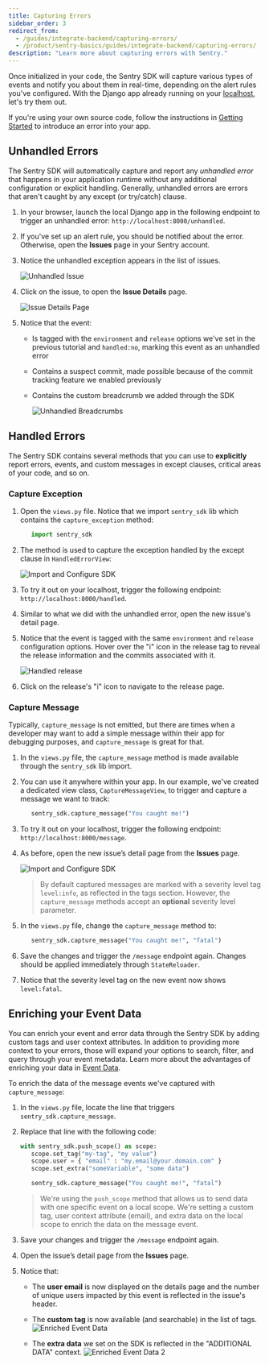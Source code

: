 ```yaml
---
title: Capturing Errors
sidebar_order: 3
redirect_from:
  - /guides/integrate-backend/capturing-errors/
  - /product/sentry-basics/guides/integrate-backend/capturing-errors/
description: "Learn more about capturing errors with Sentry."
---
```


Once initialized in your code, the Sentry SDK will capture various types of events and notify you about them in real-time, depending on the alert rules you've configured. With the Django app already running on your [localhost](http://localhost:8000/), let's try them out.

<Note>

If you're using your own source code, follow the instructions in [Getting Started](/platforms/python/guides/django/) to introduce an error into your app.

</Note>

## Unhandled Errors

The Sentry SDK will automatically capture and report any _unhandled error_ that happens in your application runtime without any additional configuration or explicit handling. Generally, unhandled errors are errors that aren't caught by any except (or try/catch) clause.

1. In your browser, launch the local Django app in the following endpoint to trigger an unhandled error: `http://localhost:8000/unhandled`.

2. If you've set up an alert rule, you should be notified about the error. Otherwise, open the **Issues** page in your Sentry account.

3. Notice the unhandled exception appears in the list of issues.

   ![Unhandled Issue](unhandled_issue.png)

4. Click on the issue, to open the **Issue Details** page.

   ![Issue Details Page](error_with_all_tags.png)

5. Notice that the event:

   - Is tagged with the `environment` and `release` options we've set in the previous tutorial and `handled:no`, marking this event as an unhandled error
   - Contains a suspect commit, made possible because of the commit tracking feature we enabled previously
   - Contains the custom breadcrumb we added through the SDK

     ![Unhandled Breadcrumbs](unhandled_issue_breadcrumbs.png)

## Handled Errors

The Sentry SDK contains several methods that you can use to **explicitly** report errors, events, and custom messages in except clauses, critical areas of your code, and so on.

### Capture Exception

1. Open the `views.py` file. Notice that we import `sentry_sdk` lib which contains the `capture_exception` method:

   ```python
      import sentry_sdk
   ```

2. The method is used to capture the exception handled by the except clause in `HandledErrorView`:

   ![Import and Configure SDK](capture_exception.png)

3. To try it out on your localhost, trigger the following endpoint: `http://localhost:8000/handled`.

4. Similar to what we did with the unhandled error, open the new issue's detail page.

5. Notice that the event is tagged with the same `environment` and `release` configuration options. Hover over the "i" icon in the release tag to reveal the release information and the commits associated with it.

   ![Handled release](handled_release.png)

6. Click on the release's "i" icon to navigate to the release page.

### Capture Message

Typically, `capture_message` is not emitted, but there are times when a developer may want to add a simple message within their app for debugging purposes, and `capture_message` is great for that.

1. In the `views.py` file, the `capture_message` method is made available through the `sentry_sdk` lib import.

2. You can use it anywhere within your app. In our example, we've created a dedicated view class, `CaptureMessageView`, to trigger and capture a message we want to track:

   ```Python
      sentry_sdk.capture_message("You caught me!")
   ```

3. To try it out on your localhost, trigger the following endpoint: `http://localhost:8000/message`.

4. As before, open the new issue’s detail page from the **Issues** page.

   ![Import and Configure SDK](capture_message.png)

   > By default captured messages are marked with a severity level tag `level:info`, as reflected in the tags section. However, the `capture_message` methods accept an **optional** severity level parameter.

5. In the `views.py` file, change the `capture_message` method to:

   ```Python
      sentry_sdk.capture_message("You caught me!", "fatal")
   ```

6. Save the changes and trigger the `/message` endpoint again. Changes should be applied immediately through `StateReloader`.

7. Notice that the severity level tag on the new event now shows `level:fatal`.

## Enriching your Event Data

You can enrich your event and error data through the Sentry SDK by adding custom tags and user context attributes. In addition to providing more context to your errors, those will expand your options to search, filter, and query through your event metadata. Learn more about the advantages of enriching your data in [Event Data](/product/sentry-basics/enrich-data/).

To enrich the data of the message events we've captured with `capture_message`:

1. In the `views.py` file, locate the line that triggers `sentry_sdk.capture_message`.

2. Replace that line with the following code:

   ```Python
   with sentry_sdk.push_scope() as scope:
      scope.set_tag("my-tag", "my value")
      scope.user = { "email" : "my.email@your.domain.com" }
      scope.set_extra("someVariable", "some data")

      sentry_sdk.capture_message("You caught me!", "fatal")
   ```

   > We're using the `push_scope` method that allows us to send data with one specific event on a local scope. We're setting a custom tag, user context attribute (email), and extra data on the local scope to enrich the data on the message event.

3. Save your changes and trigger the `/message` endpoint again.

4. Open the issue’s detail page from the **Issues** page.

5. Notice that:

   - The **user email** is now displayed on the details page and the number of unique users impacted by this event is reflected in the issue's header.
   - The **custom tag** is now available (and searchable) in the list of tags.
     ![Enriched Event Data](enriched_data_1.png)

   - The **extra data** we set on the SDK is reflected in the "ADDITIONAL DATA" context.
     ![Enriched Event Data 2](enriched_data_2.png)
